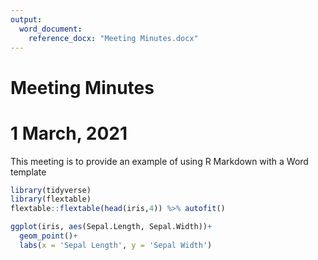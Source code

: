 ```yaml
---
output: 
  word_document:
    reference_docx: "Meeting Minutes.docx"
---
```


# Meeting Minutes
# 1 March, 2021

This meeting is to provide an example of using R Markdown with a Word template

```r
library(tidyverse)
library(flextable)
flextable::flextable(head(iris,4)) %>% autofit()
```

```r
ggplot(iris, aes(Sepal.Length, Sepal.Width))+
  geom_point()+
  labs(x = 'Sepal Length', y = 'Sepal Width')
```

